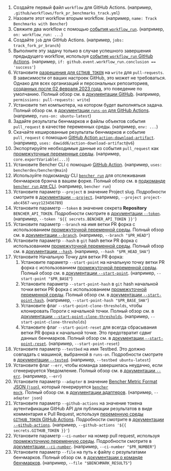 
<PullRequestsForkTrackCode />

1. Создайте первый файл `workflow` для GitHub Actions.
   (например, `.github/workflows/fork_pr_benchmarks_track.yml`)
2. Назовите этот workflow вторым workflow.
   (например, `name: Track Benchmarks with Bencher`)
3. Свяжите два workflow с помощью
   [события `workflow_run`][github actions workflow_run].
   (например, `on: workflow_run: ...`)
4. Создайте `job` для GitHub Actions.
   (например, `jobs: track_fork_pr_branch`)
5. Выполните эту задачу только в случае успешного завершения предыдущего workflow, используя
   [событие `workflow_run` GitHub Actions][github actions workflow_run].
   (например, `if: github.event.workflow_run.conclusion == 'success'`)
6. Установите [разрешения для `GITHUB_TOKEN`][github token permissions]
   на `write` для `pull-requests`.
   В зависимости от ваших настроек GitHub, это может не требоваться.
   Однако для всех организаций и персональных репозиториев,
   [созданных после 02 февраля 2023 года][github token read only],
   это поведение по умолчанию.
   Полный обзор см. в [документации GitHub][github token permissions security].
   (например, `permissions: pull-requests: write`)
7. Установите тип компьютера, на котором будет выполняться задача.
   Полный обзор см. в [документации `runs-on` для GitHub Actions][github actions runs-on].
   (например, `runs-on: ubuntu-latest`)
8. Задайте результаты бенчмарков и файлы объектов события `pull_request` в качестве переменных среды.
   (например, `env: ...`)
9. Скачайте кешированные результаты бенчмарков и событие `pull_request`
   с помощью [GitHub Action `action-download-artifact`][action download artifact].
   (например, `uses: dawidd6/action-download-artifact@v6`)
10. Экспортируйте необходимые данные из события `pull_request` как [промежуточные переменные среды][github intermediate environment variable].
    (например, `core.exportVariable(...)`)
11. Установите Bencher CLI с помощью [GitHub Action][bencher cli github action].
   (например, `uses: bencherdev/bencher@main`)
12. Используйте подкоманду CLI <code><a href="/ru/docs/explanation/bencher-run/">bencher run</a></code>
    для отслеживания бенчмарков брэнча в вашем форке.
    Полный обзор см. в [подкоманде `bencher run` для CLI][bencher run].
    (например, `bencher run`)
13. Установите параметр `--project` в значение Project slug.
    Подробности смотрите в [документации `--project`][project option].
    (например, `--project project-abc4567-wxyz123456789`)
14. Установите параметр `--token` в значение секрета **Repository** `BENCHER_API_TOKEN`.
    Подробности смотрите в [документации `--token`][token option].
    (например, `--token '${{ secrets.BENCHER_API_TOKEN }}'`)
15. Установите параметр `--branch` на имя ветки PR форка
    с использованием [промежуточной переменной среды][github intermediate environment variable].
    Полный обзор см. в [документации `--branch`][branch option].
    (например, `--branch "$PR_HEAD"`)
16. Установите параметр `--hash` в `git` hash ветки PR форка
    с использованием [промежуточной переменной среды][github intermediate environment variable].
    Полный обзор см. в [документации `--hash`][hash option].
    (например, `--hash "$PR_HEAD_SHA"`)
17. Установите Начальную Точку для ветки PR форка:
    1. Установите параметр `--start-point` на начальную точку ветки PR форка
    с использованием [промежуточной переменной среды][github intermediate environment variable].
    Полный обзор см. в [документации `--start-point`][start point].
    (например, `--start-point "$PR_BASE"`)
    2. Установите параметр `--start-point-hash` в `git` hash начальной точки ветки PR форка
    с использованием [промежуточной переменной среды][github intermediate environment variable].
    Полный обзор см. в [документации `--start-point-hash`][start point hash].
    (например, `--start-point-hash "$PR_BASE_SHA"`)
    3. Установите флаг `--start-point-clone-thresholds`, чтобы клонировать Пороги с начальной точки.
    Полный обзор см. в [документации `--start-point-clone-thresholds`][start point clone thresholds].
    (например, `--start-point-clone-thresholds`)
    4. Установите флаг `--start-point-reset` для всегда сбрасывания ветки PR форка к начальной точке.
    Это предотвратит сдвиг данных бенчмарков.
    Полный обзор см. в [документации `--start-point-reset`][start point reset].
    (например, `--start-point-reset`)
18. Установите параметр `--testbed` на имя Testbed.
    Это должно совпадать с машиной, выбранной в `runs-on`.
    Подробности смотрите в [документации `--tested`][testbed option].
    (например, `--testbed ubuntu-latest`)
19. Установите флаг `--err`, чтобы команда завершилась неудачно, если сгенерируется Уведомление.
   Полный обзор см. в [документации `--err`][alert err].
   (например, `--err`)
20. Установите параметр `--adapter` в значение [Bencher Metric Format JSON (`json`)][bmf], который генерируется <code><a href="/ru/docs/reference/bencher-metric-format/#bencher-mock">bencher mock</a></code>.
   Полный обзор см. в [документации адаптеров][adapter json].
   (например, `--adapter json`)
21. Установите параметр `--github-actions` на значение токена аутентификации GitHub API для публикации результатов в виде комментария к Pull Request, используя
    [переменную среды `GITHUB_TOKEN` GitHub Actions][github token].
    Подробности смотрите в [документации `--github-actions`][github actions option].
    (например, `--github-actions '${{ secrets.GITHUB_TOKEN }}'`)
22. Установите параметр `--ci-number` на номер pull request,
    используя [промежуточную переменную среды][github intermediate environment variable].
    Подробности смотрите в [документации `--ci-number`][ci number option].
    (например, `--ci-number "$PR_NUMBER"`)
23. Установите параметр `--file` на путь к файлу с результатами бенчмарков.
    Полный обзор см. в [документации о команде бенчмарков][command argument].
    (например, `--file "$BENCHMARK_RESULTS"`)

[github actions workflow_run]: https://docs.github.com/ru/actions/using-workflows/events-that-trigger-workflows#workflow_run
[github token permissions]: https://docs.github.com/ru/actions/using-jobs/assigning-permissions-to-jobs#setting-the-github_token-permissions-for-a-specific-job
[github token read only]: https://github.blog/changelog/2023-02-02-github-actions-updating-the-default-github_token-permissions-to-read-only/
[github token permissions security]: https://docs.github.com/ru/actions/security-guides/automatic-token-authentication#modifying-the-permissions-for-the-github_token
[github actions runs-on]: https://docs.github.com/ru/actions/using-workflows/workflow-syntax-for-github-actions#jobsjob_idruns-on
[github intermediate environment variable]: https://docs.github.com/ru/actions/security-for-github-actions/security-guides/security-hardening-for-github-actions#using-an-intermediate-environment-variable
[action download artifact]: https://github.com/dawidd6/action-download-artifact
[bencher cli github action]: https://github.com/marketplace/actions/bencher-cli
[github action pull_request]: https://docs.github.com/ru/webhooks/webhook-events-and-payloads#pull_request
[github token]: https://docs.github.com/ru/actions/security-guides/automatic-token-authentication

[bencher run]: /ru/docs/explanation/bencher-run/
[project option]: /ru/docs/explanation/bencher-run/#--project-project
[token option]: /ru/docs/explanation/bencher-run/#--token-token
[branch option]: /ru/docs/explanation/branch-selection/#--branch-branch
[hash option]: /ru/docs/explanation/branch-selection/#--hash-hash
[start point]: /ru/docs/explanation/branch-selection/#--start-point-branch
[start point hash]: /ru/docs/explanation/branch-selection/#--start-point-hash-hash
[start point clone thresholds]: /ru/docs/explanation/branch-selection/#--start-point-clone-thresholds
[start point reset]: /ru/docs/explanation/branch-selection/#--start-point-reset
[testbed option]: /ru/docs/explanation/bencher-run/#--testbed-testbed
[alert err]: /ru/docs/explanation/thresholds/#--err
[bmf]: /ru/docs/reference/bencher-metric-format/
[adapter json]: /ru/docs/explanation/adapters/#-json
[github actions option]: /ru/docs/explanation/bencher-run/#--github-actions-github_token
[ci number option]: /ru/docs/explanation/bencher-run/#--ci-id-id
[command argument]: /ru/docs/explanation/bencher-run/#benchmark-command
